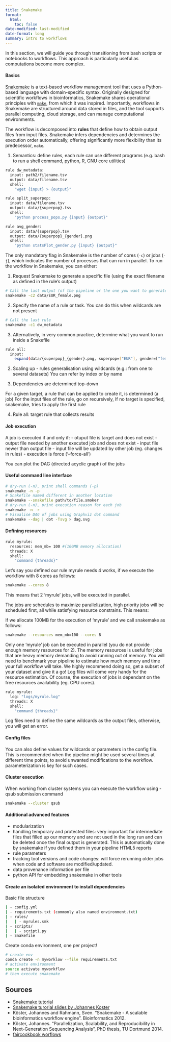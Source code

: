```yaml
---
title: Snakemake
format: 
  html:
    toc: false
date-modified: last-modified
date-format: long
summary: intro to workflows
---
```


In this section, we will guide you through transitioning from bash scripts or notebooks to workflows. This approach is particularly useful as computations become more complex. 

#### Basics
[Snakemake](https://snakemake.readthedocs.io/en/stable/#) is a text-based workflow management tool that uses a Python-based language with domain-specific syntax. Originally designed for scientific workflows in bioinformatics, Snakemake shares operational principles with [`make`](https://www.gnu.org/software/make/), from which it was inspired. Importantly, workflows in Snakemake are structured around data stored in files, and the tool supports parallel computing, cloud storage, and can manage computational environments.

The workflow is decomposed into **rules** that define how to obtain output files from input files. Snakemake infers dependencies and determines the execution order automatically, offering significantly more flexibility than its predecessor, `make`.

1. Semantics: define rules, each rule can use different programs (e.g. bash to run a shell command, python, R, GNU core utilities)

```.bash
rule dw_metadata:
  input: path2/filename.tsv
  output: data/filename.tsv
  shell: 
    "wget {input} > {output}"

rule split_superpop:
  input: data/filename.tsv
  output: data/{superpop}.tsv
  shell: 
    "python process_pops.py {input} {output}"

rule avg_gender:
  input: data/{superpop}.tsv
  output: data/{superpop}_{gender}.png
  shell: 
    "python statsPlot_gender.py {input} {output}"

```

The only mandatory flag in Snakemake is the number of cores (`-c`) or jobs (`-j`), which indicates the number of processes that can run in parallel. To run the workflow in Snakemake, you can either:

1. Request Snakemake to generate a specific file (using the exact filename as defined in the rule's output) 

```.bash
# Call the last output (of the pipeline or the one you want to generate)
snakemake -c2 data/EUR_female.png
```

2. Specify the name of a rule or task. You can do this when wildcards are not present

```.bash
# Call the last rule
snakemake -c1 dw_metadata
```

3. Alternatively, in very common practice, determine what you want to run inside a Snakefile 

```.bash
rule all:
  input:
    expand(data/{superpop}_{gender}.png, superpop=["EUR"], gender=["female", "male"])
```

2. Scaling up - rules generalisation using wildcards (e.g.: from one to several datasets)
You can refer by index or by name 

3. Dependencies are determined top-down 

For a given target, a rule that can be applied to create it, is determined (a job)
For the input files of the rule, go on recursively, 
If no target is specified, snakemake, tries to apply the first rule

4. Rule all: target rule that collects results

#### Job execution
A job is executed if and only if:
- otuput file is target and does not exist
- output file needed by another executed job and does not exist
- input file newer than output file
- input file will be updated by other job (eg. changes in rules)
- execution is force ('--force-all')

You can plot the DAG (directed acyclic graph) of the jobs 

#### Useful command line interface

```.bash
# dry-run (-n), print shell commands (-p)
snakemake -n -p
# Snakefile named different in another location 
snakemake --snakefile path/to/file.smoker
# dry-run (-n), print execution reason for each job
snakemake -n -r
# Visualise DAG of jobs using Graphviz dot command
snakemake --dag | dot -Tsvg > dag.svg
```

#### Defining resources
```.bash
rule myrule:
  resources: mem_mb= 100 #(100MB memory allocation)
  threads: X
  shell:
    "command {threads}"
```

Let's say you defined our rule myrule needs 4 works, if we execute the workflow with 8 cores as follows:
```.bash
snakemake --cores 8
```
This means that 2 'myrule' jobs, will be executed in parallel.

The jobs are schedules to maximize parallelization, high priority jobs will be scheduled first, all while satisfying resource constrains. This means: 

If we allocate 100MB for the execution of 'myrule' and we call snakemake as follows:

```.bash
snakemake --resources mem_mb=100 --cores 8
```
Only one 'myrule' job can be executed in parallel (you do not provide enough memory resources for 2). The memory resources is useful for jobs that are heavy memory demanding to avoid running out of memory. You will need to benchmark your pipeline to estimate how much memory and time your full workflow will take. We highly recommend doing so, get a subset of your dataset and give it a go! Log files will come very handy for the resource estimation. Of course, the execution of jobs is dependant on the free resources availability (eg. CPU cores). 

```.bash
rule myrule:
  log: "logs/myrule.log"
  threads: X
  shell:
    "command {threads}"
```

Log files need to define the same wildcards as the output files, otherwise, you will get an error. 

#### Config files
You can also define values for wildcards or parameters in the config file. This is recommended when the pipeline might be used several times at different time points, to avoid unwanted modifications to the workflow. parameterization is key for such cases. 

#### Cluster execution
When working from cluster systems you can execute the workflow using -qsub submission command

```.bash
snakemake --cluster qsub 
```

#### Additional advanced features
- modularization
- handling temporary and protected files: very important for intermediate files that filled up our memory and are not used in the long run and can be deleted once the final output is generated. This is automatically done by snakemake if you defined them in your pipeline
HTML5 reports
- rule parameters
- tracking tool versions and code changes: will force rerunning older jobs when code and software are modified/updated. 
- data provenance information per file
- python API for embedding snakemake in other tools

#### Create an isolated environment to install dependencies
Basic file structure
```.bash
| - config.yml
| - requirements.txt (commonly also named environment.txt)
| - rules/
|   | - myrules.smk
| - scripts/
|   | - script1.py
| - Snakefile
```
Create conda environment, one per project!

```.bash
# create env
conda create -n myworklow --file requirements.txt
# activate environment
source activate myworkflow
# then execute snakemake
```

## Sources

- [Snakemake tutorial](https://snakemake.readthedocs.io/en/stable/tutorial/tutorial.html#tutorial)
- [Snakemake turorial slides by Johannes Koster](https://slides.com/johanneskoester/snakemake-tutorial)
- Köster, Johannes and Rahmann, Sven. "Snakemake - A scalable bioinformatics workflow engine". Bioinformatics 2012.
- Köster, Johannes. "Parallelization, Scalability, and Reproducibility in Next-Generation Sequencing Analysis", PhD thesis, TU Dortmund 2014.
- [faircookbook worflows](https://faircookbook.elixir-europe.org/content/recipes/applied-examples/fair-workflows.html)
